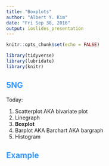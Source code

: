 ```yaml
---
title: "Boxplots"
author: "Albert Y. Kim"
date: "Fri Sep 30, 2016"
output: ioslides_presentation
---
```


<style>
h2 { 
 color: #3399ff;		
}
h3 { 
 color: #3399ff;		
}
slides > slide.backdrop {
  background: white;
}
</style>

```r
knitr::opts_chunk$set(echo = FALSE)
```

```r
library(tidyverse)
library(lubridate)
library(knitr)
```



## 5NG

Today:

1. Scatterplot AKA bivariate plot
1. Linegraph
1. **Boxplot**
1. Barplot AKA Barchart AKA bargraph
1. Histogram




## Example